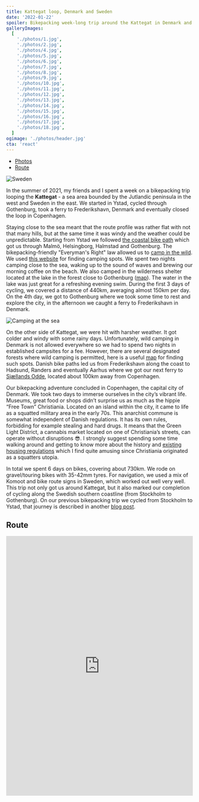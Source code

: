 ```yaml
---
title: Kattegat loop, Denmark and Sweden
date: '2022-01-22'
spoiler: Bikepacking week-long trip around the Kattegat in Denmark and Sweden.
galleryImages:
  [
    './photos/1.jpg',
    './photos/2.jpg',
    './photos/4.jpg',
    './photos/5.jpg',
    './photos/6.jpg',
    './photos/7.jpg',
    './photos/8.jpg',
    './photos/9.jpg',
    './photos/10.jpg',
    './photos/11.jpg',
    './photos/12.jpg',
    './photos/13.jpg',
    './photos/14.jpg',
    './photos/15.jpg',
    './photos/16.jpg',
    './photos/17.jpg',
    './photos/18.jpg',
  ]
ogimage: './photos/header.jpg'
cta: 'react'
---
```


- [Photos](#image-gallery)
- [Route](#route)

![Sweden](./photos/header.jpg)

In the summer of 2021, my friends and I spent a week on a bikepacking trip looping the **Kattegat** - a sea area bounded by the Jutlandic peninsula in the west and Sweden in the east. We started in Ystad, cycled through Gothenburg, took a ferry to Frederikshavn, Denmark and eventually closed the loop in Copenhagen.

Staying close to the sea meant that the route profile was rather flat with not that many hills, but at the same time it was windy and the weather could be unpredictable. Starting from Ystad we followed [the coastal bike path](https://visitsweden.com/what-to-do/nature-outdoors/biking/swedens-best-cycling-routes/) which got us through Malmö, Helsingborg, Halmstad and Gothenburg. The bikepacking-friendly "Everyman's Right" law allowed us to [camp in the wild](https://j.blaszyk.me/bikepacking-in-sweden/#wild-camping). We used [this website](https://campwild.org/) for finding camping spots. We spent two nights camping close to the sea, waking up to the sound of waves and brewing our morning coffee on the beach. We also camped in the wilderness shelter located at the lake in the forest close to Gothenburg ([map](https://map.campwild.org/places/4112)). The water in the lake was just great for a refreshing evening swim. During the first 3 days of cycling, we covered a distance of 440km, averaging almost 150km per day. On the 4th day, we got to Gothenburg where we took some time to rest and explore the city, in the afternoon we caught a ferry to Frederikshavn in Denmark.

![Camping at the sea](./photos/camping.jpg)

On the other side of Kattegat, we were hit with harsher weather. It got colder and windy with some rainy days. Unfortunately, wild camping in Denmark is not allowed everywhere so we had to spend two nights in established campsites for a fee. However, there are several designated forests where wild camping is permitted, here is a useful [map](https://udinaturen.dk/map-page?scIds=1150,1303,1153&ffId=2468) for finding such spots. Danish bike paths led us from Frederikshavn along the coast to Hadsund, Randers and eventually Aarhus where we got our next ferry to [Sjællands Odde](https://www.google.com/maps/place/4583+Sj%C3%A6llands+Odde,+Denmark/@56.2359695,11.2544575,8.09z/data=!4m5!3m4!1s0x464db64c0f413e79:0x26a6d2afd1db110a!8m2!3d55.9671697!4d11.3667297), located about 100km away from Copenhagen.

Our bikepacking adventure concluded in Copenhagen, the capital city of Denmark. We took two days to immerse ourselves in the city’s vibrant life. Museums, great food or shops didn’t surprise us as much as the hippie “Free Town” Christiania. Located on an island within the city, it came to life as a squatted military area in the early 70s. This anarchist commune is somewhat independent of Danish regulations. It has its own rules, forbidding for example stealing and hard drugs. It means that the Green Light District, a cannabis market located on one of Christiania’s streets, can operate without disruptions 😎. I strongly suggest spending some time walking around and getting to know more about the history and [existing housing regulations](https://www.atlasobscura.com/articles/if-you-want-to-live-in-a-copenhagen-commune-get-ready-for-red-tape) which I find quite amusing since Christiania originated as a squatters utopia.

In total we spent 6 days on bikes, covering about 730km. We rode on gravel/touring bikes with 35-42mm tyres. For navigation, we used a mix of Komoot and bike route signs in Sweden, which worked out well very well. This trip not only got us around Kattegat, but it also marked our completion of cycling along the Swedish southern coastline (from Stockholm to Gothenburg). On our previous bikepacking trip we cycled from Stockholm to Ystad, that journey is described in another [blog post](https://j.blaszyk.me/bikepacking-in-sweden/).

<ImageGallery images={props.frontmatter.galleryImages}></ImageGallery>

## Route

<iframe
  src="https://ridewithgps.com/embeds?type=route&id=38412773&metricUnits=true&sampleGraph=true"
  style="width: 1px; min-width: 100%; height: 700px; border: none;"
  scrolling="no"
></iframe>
